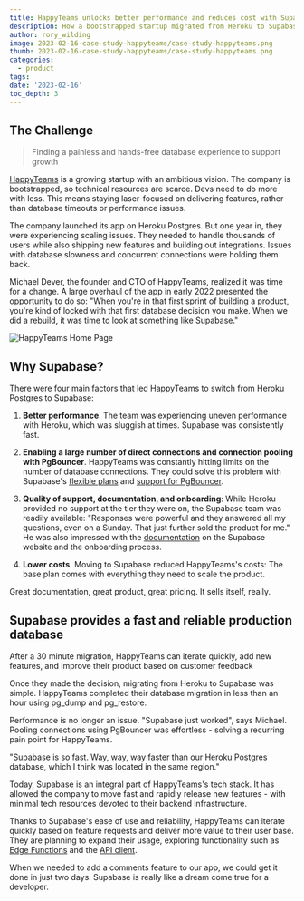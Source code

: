 ```yaml
---
title: HappyTeams unlocks better performance and reduces cost with Supabase
description: How a bootstrapped startup migrated from Heroku to Supabase in 30 minutes and never looked back
author: rory_wilding
image: 2023-02-16-case-study-happyteams/case-study-happyteams.png
thumb: 2023-02-16-case-study-happyteams/case-study-happyteams.png
categories:
  - product
tags:
date: '2023-02-16'
toc_depth: 3
---
```


## The Challenge 

> Finding a painless and hands-free database experience to support growth

[HappyTeams](https://happyteams.io/) is a growing startup with an ambitious vision. The company is bootstrapped, so technical resources are scarce. Devs need to do more with less. This means staying laser-focused on delivering features, rather than database timeouts or performance issues.

The company launched its app on Heroku Postgres. But one year in, they were experiencing scaling issues. They needed to handle thousands of users while also shipping new features and building out integrations. Issues with database slowness and concurrent connections were holding them back.

Michael Dever, the founder and CTO of HappyTeams, realized it was time for a change. A large overhaul of the app in early 2022 presented the opportunity to do so: "When you're in that first sprint of building a product, you're kind of locked with that first database decision you make. When we did a rebuild, it was time to look at something like Supabase."

![HappyTeams Home Page](/images/blog/2023-02-16-case-study-happyteams/happyteams-home-page.png)

## Why Supabase?

There were four main factors that led HappyTeams to switch from Heroku Postgres to Supabase:

1.  **Better performance**. The team was experiencing uneven performance with Heroku, which was sluggish at times. Supabase was consistently fast.

2.  **Enabling a large number of direct connections and connection pooling with PgBouncer**. HappyTeams was constantly hitting limits on the number of database connections. They could solve this problem with Supabase's [flexible plans](https://supabase.com/pricing) and [support for PgBouncer](https://supabase.com/blog/supabase-pgbouncer).

3.  **Quality of support, documentation, and onboarding**: While Heroku provided no support at the tier they were on, the Supabase team was readily available: "Responses were powerful and they answered all my questions, even on a Sunday. That just further sold the product for me." He was also impressed with the [documentation](https://supabase.com/docs) on the Supabase website and the onboarding process.

4.  **Lower costs**. Moving to Supabase reduced HappyTeams's costs: The base plan comes with everything they need to scale the product.

<Quote img="michael-dever-happyteams.jpeg" caption="Michael Dever - CTO of HappyTeams">
  Great documentation, great product, great pricing. It sells itself, really.
</Quote>

## Supabase provides a fast and reliable production database

After a 30 minute migration, HappyTeams can iterate quickly, add new features, and improve their product based on customer feedback

Once they made the decision, migrating from Heroku to Supabase was simple. HappyTeams completed their database migration in less than an hour using pg_dump and pg_restore.

Performance is no longer an issue. "Supabase just worked", says Michael. Pooling connections using PgBouncer was effortless - solving a recurring pain point for HappyTeams.

"Supabase is so fast. Way, way, way faster than our Heroku Postgres database, which I think was located in the same region."

Today, Supabase is an integral part of HappyTeams's tech stack. It has allowed the company to move fast and rapidly release new features - with minimal tech resources devoted to their backend infrastructure.

Thanks to Supabase's ease of use and reliability, HappyTeams can iterate quickly based on feature requests and deliver more value to their user base. They are planning to expand their usage, exploring functionality such as [Edge Functions](https://supabase.com/edge-functions) and the [API client](https://supabase.com/docs/guides/api).

<Quote img="michael-dever-happyteams.jpeg" caption="Michael Dever - CTO of HappyTeams">
  When we needed to add a comments feature to our app, we could get it done in just two days.
  Supabase is really like a dream come true for a developer.
</Quote>
